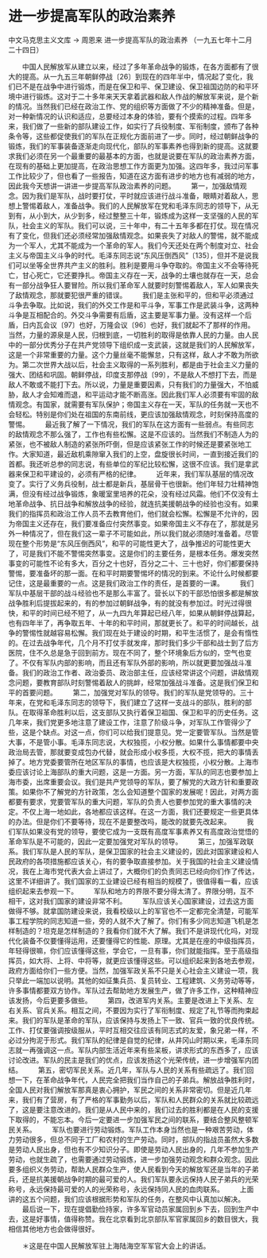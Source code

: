 # 进一步提高军队的政治素养

中文马克思主义文库 -> 周恩来
进一步提高军队的政治素养
（一九五七年十二月二十四日）


　　中国人民解放军从建立以来，经过了多年革命战争的锻炼，在各方面都有了很大的提高。从一九五三年朝鲜停战〔26〕到现在的四年半中，情况起了变化，我们已不是在战争中进行锻炼，而是在保卫和平、保卫建设、保卫祖国边防的和平环境中进行锻炼。这对于二十多年来天天拿着武器和敌人作战的解放军来说，是个新的情况。当然我们已经在政治工作、党的组织等方面做了不少的精神准备。但是，对一种新情况的认识和适应，总要经过本身的体验，要有个摸索的过程。四年多来，我们做了一些新的部队建设工作，如实行了兵役制度、军衔制度，颁布了各种条令等，这些都促使我们的军队在正规化方面前进了一步。同时，经过朝鲜战争的锻炼，我们的军事装备逐渐走向现代化，部队的军事素养也得到新的提高。这就要求我们必须在另一个最重要的最基本的方面，也就是说要在军队的政治素养方面，在现有的基础上更加提高，在政治思想工作方面更为加强。这四年多，我过问军事工作比较少了，但也看了一些报告，知道在这方面有进步的地方也有减弱的地方，因此我今天想讲一讲进一步提高军队政治素养的问题。
　　第一，加强敌情观念。因为我们是军队，战时要打仗，平时就应该进行战斗准备，眼睛对着敌人，思想上警惕着敌人，准备战争。我们的人民解放军在党和毛泽东同志的领导下，从无到有，从小到大，从少到多，经过整整三十年，锻炼成为这样一支坚强的人民的军队，社会主义的军队。我们可以说，三十年中，有二十五年多都在打仗。现在情况有了变化，但我们还必须经常加强敌情观念。如果丧失了对敌人的警惕，就不能成为一个军人，尤其不能成为一个革命的军人。我们今天还处在两个制度对立、社会主义与帝国主义斗争的时代。毛泽东同志说“东风压倒西风”〔135〕，但并不是说我们可以坐等全世界共产主义的胜利。胜利是要用斗争夺取的。帝国主义不会等待死亡，甘心死亡，它还要挣扎。帝国主义存在一天，战争的土壤也就存在一天，总会有一部分战争狂人要冒险。所以我们革命军人就要时刻警惕着敌人，军人如果丧失了敌情观念，那就要犯很严重的错误。
　　我们是主张和平的，但和平必须通过斗争去争取。比如说，我们的外交工作是和平斗争，军事工作是武装斗争，这两种斗争是互相配合的。外交斗争需要有后盾，这主要是军事力量。没有这样一个后盾，日内瓦会议〔97〕也好，万隆会议〔96〕也好，我们就起不了那样的作用。当然，力量的源泉是人民，归根到底，一切胜利的取得是依靠人民的力量。由人民中的一部分优秀分子在共产党领导下组织成一支武装，这就是我们的人民解放军，这是一个非常重要的力量。这个力量丝毫不能懈怠，只有这样，敌人才不敢为所欲为。第二次世界大战以后，社会主义取得的一系列胜利，都是由于社会主义力量的强大、团结和巩固。朝鲜停战，印度支那停战〔99〕，不是敌人不想打下去，而是敌人不敢或不能打下去。所以说，力量是重要因素，只有我们的力量强大，不怕威胁，敌人才会知难而退，和平运动才能不断高涨。因此我们军人必须要有牢固的敌情观念。有国家，就需要有军队保护；帝国主义存在一天，军队的任务就一天也不会轻松。特别是你们处在祖国的东南前线，更应该加强敌情观念，时刻保持高度的警惕。
　　最近我了解了一下情况，我们的军队在这方面有一些弱点。有些同志的敌情观念不那么强了，工作也有些松懈。这是不应该的。当然我们不制造人为的紧张，也不被敌人制造的紧张所吓倒，但是应该紧张工作的时候还是要紧张地工作。大家知道，最近敌机乘隙窜入我们的上空，盘旋很长时间，一直到接近我们的首都。我还听总参的同志说，有些单位的军纪比较松懈，这很不应该。我们是拿武器来保卫和平建设的，必须有严格的纪律。
　　近年来，我们军队基层的情况改变了。实行了义务兵役制，战士都是新兵，基层骨干也很新。他们年轻力壮精神饱满，但没有经过战争锻炼，象暖室里培养的花朵，没有经过风霜。他们不仅没有土地革命战争、抗日战争和解放战争的经验，就连抗美援朝战争的经验也没有。如果我们的指挥员和政治工作人员不去教育他们，他们就会松懈。松懈是不允许的，因为帝国主义还存在，我们要准备应付突然事变。如果帝国主义不存在了，那就是另外一种情况了，但在我们这一辈子不可能如此，所以我们就必须随时准备着。尽管现在整个形势是“东风压倒西风”，和平的可能性更大了，战争推迟的可能性更大了，可是我们不能不警惕突然事变。这是你们的主要任务，是根本任务。爆发突然事变的可能性不论有多大，百分之十也好，百分之二十、三十也好，你们都要保持警惕，要准备坏的那一面。在和平时期要警惕坏的情况的到来。不论什么时候都要记住，这是最重要的一点。这是我们政治工作的责任，是首要的一课。
　　我们军队中基层干部的战斗经验也不是那么丰富了。营长以下的干部恐怕很多都是解放战争胜利后提拔起来的，有的参加过朝鲜战争，有的就没有参加过。时光过得很快，和平的时间已经不短了，从一九四九年算起已经八年，如果从朝鲜停战算起，也有四年半了，再争取五年、十年的和平时间，那就更长了。和平的时间越长，战争的警惕性就越容易松懈。我们现在处于建设的时期，和平生活惯了，是会有惰性的。在过去战争年代，几个月不打仗手就发痒，那时我们多少干部和战士到了后方医院，住不久总是急于回到前方。现在不同了，整个环境象后方似的，空气也变了。不仅有军队内部的影响，而且还有军队外部的影响，所以就更要加强战斗准备。我们的政治工作者、政治委员、政治部主任，应该经常讲这个问题，讲敌情观念问题，要教育部队时刻警惕着敌人的挑衅，经常加强战斗准备。这是我们保卫和平的首要问题。
　　第二，加强党对军队的领导。我们的军队是党领导的。三十年来，在党和毛泽东同志的领导下，我们建立了这样一支战斗的部队，胜利的部队。在取得革命胜利以后，这支部队又执行着保卫祖国、保卫和平的历史任务。这几年来，我们党更多地注意了建设工作，注意了阶级斗争，对军队工作管得少了些，这是个缺点。对这一点，你们可以给我们提意见。党一定要管军队。当然是管大事，不是管小事。毛泽东同志说，大权独揽，小权分散。如果什么事情都要中央政治局去管，那就要变成包办代替，就会形成小权多揽，大权不揽，把大的事情丢掉了。地方党委要管所在地区军队的事情，也应该是大权独揽，小权分散。上海市委应该讨论上海部队的重大问题，这是一方面。另一方面，军队的同志也要参加上海市委，出席重要会议。我们是共产党领导的军队，要了解党的大政方针和重要政策。如果你不了解党的方针政策，怎么会知道整个国家的发展呢！因此，对两方面都要有要求，党要管军队的重大问题，军队的负责人也要参加党的重大事情的决定。不仅上海一地如此，各地都应该这样。在这一方面，我们还要规定一些更具体的办法。但是你们不要等待，现在不是要整改吗，能改的就要先改起来。
　　我们军队如果没有党的领导，要使它成为一支既有高度军事素养又有高度政治觉悟的革命军队是不可能的，因此一定要加强党对军队的领导。
　　第三，加强军政联系。我们军队是人民的军队，是保卫国家的社会主义建设的，因此对国家建设和人民政府的各项措施都应该关心，有的要争取直接参加。关于我国的社会主义建设情况，我在上海市党代表大会上讲过了，大概你们的负责同志已经向你们作了传达，这里不详细讲了。我们国家的工业建设已经有相当的规模了，很值得看一看，应该组织起来去参观一下。
　　军队和地方的界限不要分得太清了。界限分明，互不相干，这对我们国家的建设非常不利。
　　军队应该关心国家建设，过去这方面做得不够。就拿国防建设来说，我看校级以上的军官也不一定都完全清楚，可能军事工程学院的同志知道一些，旁的人就不大了解了。你们有多少同志知道飞机是怎样制造的？坦克是怎样制造的？我看你们就不大了解。我们不是讲现代化吗，对现代化装备不仅要懂得运用，还要懂得它的性能、原理。尤其是在座的中级指挥员，年轻得很嘛，你们应该懂得这些，学会它，一旦有事，你们就能指挥。至于高级指挥员，如大将、上将、中将等，就更应该懂得这些。可以组织起来到各地去参观，政府方面给你们一些方便。当然，加强军政关系不只是关心社会主义建设一项，我只举此一端加以说明。其他的如征集兵员、复员转业、工程建筑、义务劳动等等，许多事情都要双方协作。军队过去帮助地方发展生产，做了许多工作，这种精神应该发扬，今后更要多做些。
　　第四，改进军内关系。主要是改进上下关系、左右关系、官兵关系。相互之间，不要因为实行了军衔制度、规定了礼节等而拘束起来。我们的军队是革命的军队，应该保持与发扬上下一致、官兵一致的优良传统。工作、打仗要强调按级服从，平时互相交往应该有同志式的友爱，象兄弟一样，不必过分拘泥于形式。我们军队的纪律是自觉的纪律，从井冈山时期以来，毛泽东同志就一再强调这一点。军队内部生活近年来有些呆板，讲求形式的东西多了，应该讨论改进。军队的民主是我们的优点，应该发扬这个光荣传统，进一步增强军内团结。
　　第五，密切军民关系。近几年，军队与人民的关系有些疏远了。我们回想一下，在革命战争年代，人民完全把我们当作自己的子弟兵。解放战争胜利时，全国人民对我们解放军那真是衷心拥护，军民之间的关系非常密切。但是近几年来，我们有了营房，有了严格的军事勤务以后，军队和人民群众的关系就比较疏远了，这是要注意改进的。我们是从人民中来的，我们过去的胜利都是在人民的支援下取得的，不能忘本。今后一定要进一步加强军民之间的联系，要结合整风整顿军民关系。
　　军队也要进行劳动锻炼。军队工作本身当然也是一种艰苦劳动，体力劳动很多，但总不同于工厂和农村的生产劳动。同时，部队的指战员虽然大多数是劳动人民出身，但也有不少知识分子。即使是劳动人民出身的，几年不参加生产劳动，也就生疏了，也需要通过劳动锻炼，进一步加强劳动观念和群众观念。因此要多组织义务劳动，帮助人民群众生产，使人民看到今天的解放军还是当年的子弟兵，还是抗美援朝战争时期的最可爱的人。我们军队要永远保持人民子弟兵的光荣称号，永远保持最可爱的人的光荣称号，永远保持同人民的血肉联系。
　　上面讲的这五个问题，我们应该根据形势和军队的任务，在整风中认真加以解决。
　　最后说一下，现在提倡勤俭持家，许多军官动员家属回到乡下去，回到生产中去，这是好事情，值得称赞。我在北京看到北京部队军官家属回乡的数目很大，我相信其他地方也会做得很好。


　　＊这是在中国人民解放军驻上海陆海空军军官大会上的讲话。



